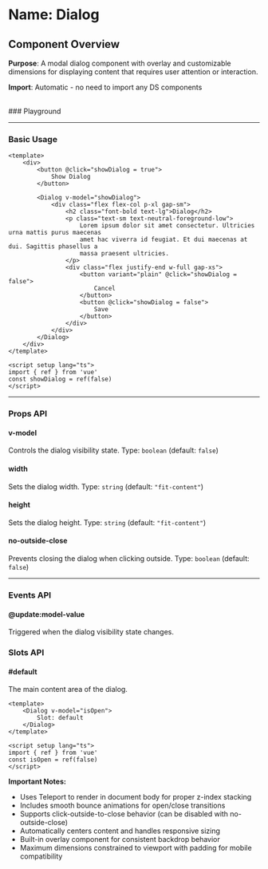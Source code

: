 
<Meta of={Dialog} />

# Name: Dialog
## Component Overview

**Purpose**: A modal dialog component with overlay and customizable dimensions for displaying content that requires user attention or interaction.

**Import**: Automatic - no need to import any DS components

<br />
### Playground

<Canvas of={Dialog.Primary} />
<Controls />

---

### Basic Usage

```vue
<template>
    <div>
        <button @click="showDialog = true">
            Show Dialog
        </button>
        
        <Dialog v-model="showDialog">
            <div class="flex flex-col p-xl gap-sm">
                <h2 class="font-bold text-lg">Dialog</h2>
                <p class="text-sm text-neutral-foreground-low">
                    Lorem ipsum dolor sit amet consectetur. Ultricies urna mattis purus maecenas
                    amet hac viverra id feugiat. Et dui maecenas at dui. Sagittis phasellus a
                    massa praesent ultricies.
                </p>
                <div class="flex justify-end w-full gap-xs">
                    <button variant="plain" @click="showDialog = false">
                        Cancel
                    </button>
                    <button @click="showDialog = false">
                        Save
                    </button>
                </div>
            </div>
        </Dialog>
    </div>
</template>

<script setup lang="ts">
import { ref } from 'vue'
const showDialog = ref(false)
</script>
```

<Canvas sourceState="none" of={Dialog.Primary} />

---

### Props API

#### v-model
Controls the dialog visibility state. Type: `boolean` (default: `false`)

#### width
Sets the dialog width. Type: `string` (default: `"fit-content"`)

#### height
Sets the dialog height. Type: `string` (default: `"fit-content"`)

#### no-outside-close
Prevents closing the dialog when clicking outside. Type: `boolean` (default: `false`)

<Canvas sourceState="none" of={Dialog.NoOutsideClose} />

---

### Events API

#### @update:model-value
Triggered when the dialog visibility state changes.

### Slots API

#### #default
The main content area of the dialog.

```vue
<template>
    <Dialog v-model="isOpen">
        Slot: default
    </Dialog>
</template>

<script setup lang="ts">
import { ref } from 'vue'
const isOpen = ref(false)
</script>
```

**Important Notes:**
- Uses Teleport to render in document body for proper z-index stacking
- Includes smooth bounce animations for open/close transitions
- Supports click-outside-to-close behavior (can be disabled with no-outside-close)
- Automatically centers content and handles responsive sizing
- Built-in overlay component for consistent backdrop behavior
- Maximum dimensions constrained to viewport with padding for mobile compatibility